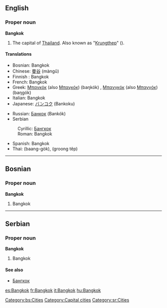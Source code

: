 {{wikipedia}}
==English==

===Proper noun===
'''Bangkok'''
# The capital of [[Thailand]]. Also known as "[[Krungthep]]" ({{THchar|[[กรุงเทพ]]}}).

====Translations====
{{top}}
*Bosnian: Bangkok {{m}}
*Chinese: [[曼谷]] (màngǔ)
*Finnish : Bangkok
*French: Bangkok
*Greek: [[Μπανκόκ]] (also [[Μπαγκόκ]]) (baŋkók) {{f}}, [[Μπανγκόκ]] (also [[Μπαγγόκ]]) (baŋɡók) {{f}}
*Italian: Bangkok
*Japanese: [[バンコク]] (Bankoku)
{{mid}}
*Russian: [[Банкок]] (Bankók) {{m}}
*Serbian
:Cyrillic: [[Бангкок]] {{m}}
:Roman: Bangkok {{m}}
*Spanish: Bangkok {{m}}
*Thai: {{THchar|[[บางกอก]]}} (baang-gòk), {{THchar|[[กรุงเทพ]]}} (groong têp)
{{bottom}}


----
==Bosnian==

===Proper noun===
'''Bangkok''' {{m}}
#Bangkok
[[Category:bs:Cities]]


----
==Serbian==

===Proper noun===
'''Bangkok''' {{m}}
#Bangkok

====See also====
*[[Бангкок]]

[[Category:Capital cities]]
[[Category:sr:Cities]]

[[es:Bangkok]]
[[fr:Bangkok]]
[[it:Bangkok]]
[[hu:Bangkok]]